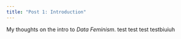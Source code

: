 ```yaml
---
title: "Post 1: Introduction"
---
```


My thoughts on the intro to *Data Feminism*. test test test testbiuiuh